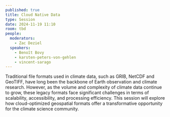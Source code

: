 ```yaml
---
published: true
title: Cloud Native Data
type: Session
date: 2024-11-19 11:10
room: tbd
people:
  moderators:
    - Zac Deziel
  speakers:
    - Benoît Bovy
    - karsten-peters-von-gehlen
    - vincent-sarago
---
```

Traditional file formats used in climate data, such as GRIB, NetCDF and GeoTIFF, have long been the backbone of Earth observation and climate research. However, as the volume and complexity of climate data continue to grow, these legacy formats face significant challenges in terms of scalability, accessibility, and processing efficiency. This session will explore how cloud-optimized geospatial formats offer a transformative opportunity for the climate science community.
